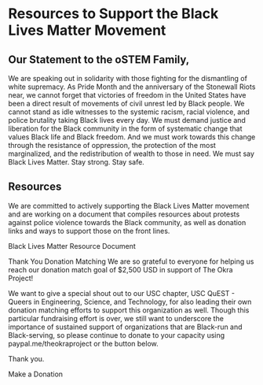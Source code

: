 
<div className="md:flex">

<div className="flex flex-none mr-8 w-40">
<Nav />
</div>

<div>

# Resources to Support the Black Lives Matter Movement

## Our Statement to the oSTEM Family,
 
We are speaking out in solidarity with those fighting for the dismantling of white supremacy. As Pride Month and the anniversary of the Stonewall Riots near, we cannot forget that victories of freedom in the United States have been a direct result of movements of civil unrest led by Black people. We cannot stand as idle witnesses to the systemic racism, racial violence, and police brutality taking Black lives every day. We must demand justice and liberation for the Black community in the form of systematic change that values Black life and Black freedom. And we must work towards this change through the resistance of oppression, the protection of the most marginalized, and the redistribution of wealth to those in need. We must say Black Lives Matter. Stay strong. Stay safe.

## Resources

We are committed to actively supporting the Black Lives Matter movement and are working on a document that compiles resources about protests against police violence towards the Black community, as well as donation links and ways to support those on the front lines.

Black Lives Matter Resource Document
<!-- TODO: link here -->

Thank You
Donation Matching
We are so grateful to everyone for helping us reach our donation match goal of $2,500 USD in support of The Okra Project!

We want to give a special shout out to our USC chapter, USC QuEST - Queers in Engineering, Science, and Technology, for also leading their own donation matching efforts to support this organization as well. Though this particular fundraising effort is over, we still want to underscore the importance of sustained support of organizations that are Black-run and Black-serving, so please continue to donate to your capacity using paypal.me/theokraproject or the button below.

Thank you.

Make a Donation

</div>
</div>